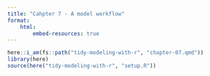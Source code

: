 ```yaml
---
title: "Cahpter 7 - A model workflow"
format: 
    html:
        embed-resources: true
---
```


```r
here::i_am(fs::path("tidy-modeling-with-r", "chapter-07.qmd"))
library(here)
source(here("tidy-modeling-with-r", "setup.R"))

```